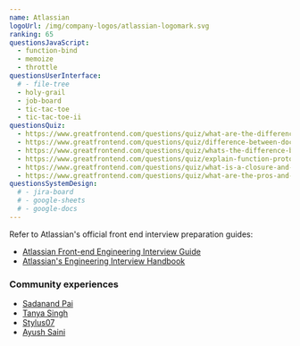 ```yaml
---
name: Atlassian
logoUrl: /img/company-logos/atlassian-logomark.svg
ranking: 65
questionsJavaScript:
  - function-bind
  - memoize
  - throttle
questionsUserInterface:
  # - file-tree
  - holy-grail
  - job-board
  - tic-tac-toe
  - tic-tac-toe-ii
questionsQuiz:
  - https://www.greatfrontend.com/questions/quiz/what-are-the-differences-between-variables-created-using-let-var-or-const
  - https://www.greatfrontend.com/questions/quiz/difference-between-document-load-event-and-document-domcontentloaded-event
  - https://www.greatfrontend.com/questions/quiz/whats-the-difference-between-call-and-apply
  - https://www.greatfrontend.com/questions/quiz/explain-function-prototype-bind
  - https://www.greatfrontend.com/questions/quiz/what-is-a-closure-and-how-why-would-you-use-one
  - https://www.greatfrontend.com/questions/quiz/what-are-the-pros-and-cons-of-using-promises-instead-of-callbacks
questionsSystemDesign:
  # - jira-board
  # - google-sheets
  # - google-docs
---
```


Refer to Atlassian's official front end interview preparation guides:

- [Atlassian Front-end Engineering Interview Guide](/static/guides/atlassian-front-end-interview-guide.pdf)
- [Atlassian's Engineering Interview Handbook](https://www.atlassian.com/company/careers/resources/interviewing/how-to-nail-your-engineering-interview)

### Community experiences

- [Sadanand Pai](https://frontendpro.hashnode.dev/frontend-interview-experience-at-atlassian)
- [Tanya Singh](https://medium.com/@singht216/atlassian-interview-experience-frontend-software-engineer-8f69f3c5c8ea)
- [Stylus07](https://medium.com/@stylus07/atlassian-interview-experience-e51cb1f0735b)
- [Ayush Saini](https://www.ayushsaini.com/blog/atlassian-interview-experience-software-engineer)
